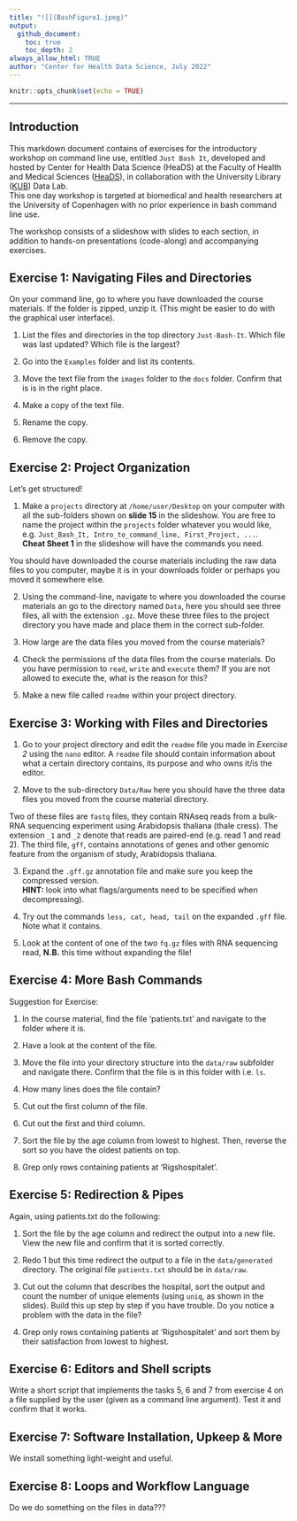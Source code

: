 ```yaml
---
title: "![](BashFigure1.jpeg)"
output:
  github_document:
    toc: true
    toc_depth: 2
always_allow_html: TRUE
author: "Center for Health Data Science, July 2022"
---
```





```r
knitr::opts_chunk$set(echo = TRUE)
```

---


## Introduction

This markdown document contains of exercises for the introductory workshop on command line use, entitled `Just Bash It`, developed and hosted by Center for Health Data Science (HeaDS) at the Faculty of Health and Medical Sciences ([HeaDS](https://heads.ku.dk/)), in collaboration with the University Library ([KUB](https://kub.kb.dk/datalab)) Data Lab.   
This one day workshop is targeted at biomedical and health researchers at the University of Copenhagen with no prior experience in bash command line use.   

The workshop consists of a slideshow with slides to each section, in addition to hands-on presentations (code-along) and accompanying exercises. 


## Exercise 1: Navigating Files and Directories

On your command line, go to where you have downloaded the course materials. If the folder is zipped, unzip it. (This might be easier to do with the graphical user interface).

1. List the files and directories in the top directory `Just-Bash-It`. Which file was last updated? Which file is the largest?

2. Go into the `Examples` folder and list its contents.

3. Move the text file from the `images` folder to the `docs` folder. Confirm that is is in the right place.

4. Make a copy of the text file.

5. Rename the copy.

6. Remove the copy.

## Exercise 2: Project Organization

Let's get structured!   

1. Make a `projects` directory at `/home/user/Desktop` on your computer with all the sub-folders shown on **slide 15** in the slideshow. You are free to name the project within the  `projects` folder whatever you would like, e.g. `Just_Bash_It, Intro_to_command_line, First_Project, ...`.   
**Cheat Sheet 1** in the slideshow will have the commands you need. 

You should have downloaded the course materials including the raw data files to you computer, maybe it is in your downloads folder or perhaps you moved it somewhere else. 

2. Using the command-line, navigate to where you downloaded the course materials an go to the directory named `Data`, here you should see three files, all with the extension `.gz`. Move these three files to the project directory you have made and place them in the correct sub-folder.

3. How large are the data files you moved from the course materials?

4. Check the permissions of the data files from the course materials. Do you have permission to `read`, `write` and `execute` them? If you are not allowed to execute the, what is the reason for this?

5. Make a new file called `readme` within your project directory.


## Exercise 3: Working with Files and Directories

1. Go to your project directory and edit the `readme` file you made in _Exercise 2_ using the `nano` editor. A `readme` file should contain information about what a certain directory contains, its purpose and who owns it/is the editor.

2. Move to the sub-directory `Data/Raw` here you should have the three data files you moved from the course material directory.

Two of these files are `fastq` files, they contain RNAseq reads from a bulk-RNA sequencing experiment using Arabidopsis thaliana (thale cress). The extension `_1` and `_2` denote that reads are paired-end (e.g. read 1 and read 2). The third file, `gff`, contains annotations of genes and other genomic feature from the organism of study, Arabidopsis thaliana.

3. Expand the `.gff.gz` annotation file and make sure you keep the compressed version.   
**HINT:** look into what flags/arguments need to be specified when decompressing). 

4. Try out the commands `less, cat, head, tail` on the expanded `.gff` file. Note what it contains. 

5. Look at the content of one of the two `fq.gz` files with RNA sequencing read, **N.B.** this time without expanding the file!


## Exercise 4:  More Bash Commands

Suggestion for Exercise:

1. In the course material, find the file 'patients.txt' and navigate to the folder where it is.

2. Have a look at the content of the file. 

3. Move the file into your directory structure into the `data/raw` subfolder and navigate there. Confirm that the file is in this folder with i.e. `ls`. 

4. How many lines does the file contain?

4. Cut out the first column of the file.

5. Cut out the first and third column.

6. Sort the file by the age column from lowest to highest. Then, reverse the sort so you have the oldest patients on top.

7. Grep only rows containing patients at 'Rigshospitalet'.

## Exercise 5: Redirection & Pipes

Again, using patients.txt do the following:

1. Sort the file by the age column and redirect the output into a new file. View the new file and confirm that it is sorted correctly.

2. Redo 1 but this time redirect the output to a file in the `data/generated` directory. The original file `patients.txt` should be in `data/raw`.

3. Cut out the column that describes the hospital, sort the output and count the number of unique elements (using `uniq`, as shown in the slides). Build this up step by step if you have trouble. Do you notice a problem with the data in the file?

4. Grep only rows containing patients at 'Rigshospitalet' and sort them by their satisfaction from lowest to highest. 


## Exercise 6: Editors and Shell scripts 

Write a short script that implements the tasks 5, 6 and 7 from exercise 4 on a file supplied by the user (given as a command line argument). Test it and confirm that it works. 

## Exercise 7: Software Installation, Upkeep & More  

We install something light-weight and useful.

## Exercise 8: Loops and Workflow Language

Do we do something on the files in data???
